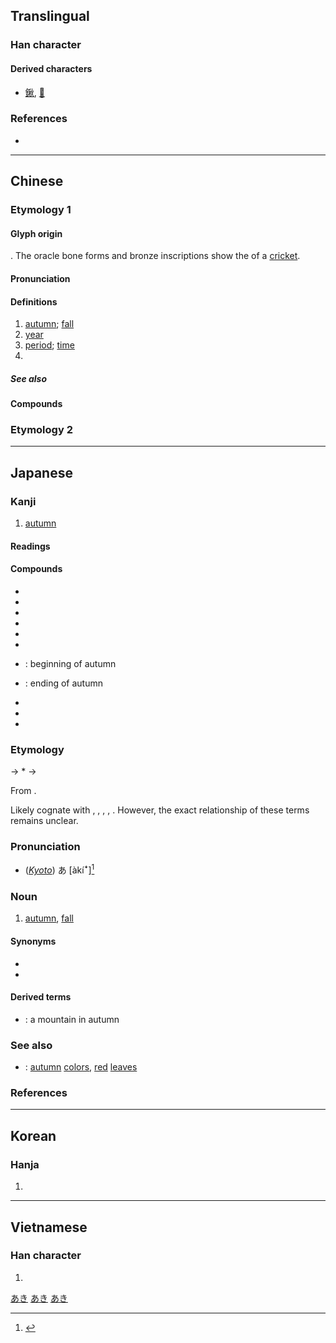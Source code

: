 {{also|秌|鞦}}
{{character info/new}}
==Translingual==
{{stroke order|strokes=9}}
{{stroke order|type=animate}}

===Han character===
{{Han char|rn=115|rad=禾|as=04|sn=9|four=29980|canj=HDF|ids=⿰禾火}}

====Derived characters====
* [[鍬]], [[𤋦]]

===References===
* {{Han ref|kx=0850.060|dkj=24940|dj=1273.020|hdz=42595.050|uh=79CB|ud=31179|bh=ACEE|bd=44270}}

----

==Chinese==

===Etymology 1===
{{zh-forms|alt=秌,𤇫,𥝛,𥡄,𥡌,𥤚,𥤛,𥤠,𪔁,𪚼,𪛁}}

====Glyph origin====
{{Han etym}}
{{Han compound|禾|t1=grain|火|t2=fire|ls=ic}}. The oracle bone forms and bronze inscriptions show the {{liushu|p|nocap=1}} of a [[cricket]].

====Pronunciation====
{{zh-pron
|m=qiū
|m-s=
|c=cau1
|c-t=
|g=
|h=pfs=chhiû;gd=qiu1
|j=
|mb=chiú
|md=chiŭ
|mn=chhiu
|mn-t=ciu1
|w=1qieu
|x=
|mc=y
|oc=y
|ma=y
|cat=n,pn
}}

====Definitions====
{{zh-hanzi}}

# [[autumn]]; [[fall]]
# [[year]]
# [[period]]; [[time]]
# {{surname|lang=zh}}

=====See also=====
{{table:seasons/zh}}

====Compounds====
{{zh-der|秋晡日|秋波|秋月|一寸秋波|一日三秋|一葉知秋|一雨成秋|三秋|中秋|中秋帖|中秋節|九秋|仲秋|入秋|冰壺秋月|初秋|初秋圖|利析秋毫|剪秋羅|勁秋|千秋|千秋佳城|千秋萬世|千秋萬代|千秋萬古|千秋萬歲|千秋節|各有千秋|吳越春秋|呂氏春秋|咬秋|商秋|壯室之秋|多事之秋|大業千秋|大秋|大秋作物|大秋元|如隔三秋|媚如秋月|孟秋|季秋|安仁鬢秋|富春秋|寒秋|小秋|左氏春秋|平分秋色|廩秋|弈秋|悲秋|悲秋傷春|打秋豐|打秋風|摸秋|新秋|明察秋毫|明鑑秋毫|春來秋去|春去秋來|春困秋乏|春生秋殺|春祈秋報|春秋|春秋三傳|春秋五霸|春秋兒|春秋大夢|春秋幾何|春秋日高|春秋榜|春秋筆削|春秋筆法|春秋繁露|春秋配|春秋鼎盛|春花秋月|春華秋實|春蘭秋菊|春蚓秋蛇|春露秋霜|晉陽秋|晏子春秋|晚秋|晚秋作物|晴雲秋月|暗送秋波|暮秋|有秋|望秋先零|望穿秋水|杜秋娘|杪秋|桂秋|楚漢春秋|橫秋|歷夏經秋|殘秋|深秋|溜溜秋秋|漢宮秋|漢宮秋月|琨玉秋霜|百歲千秋|皮困秋|皮裡春秋|皮裡陽秋|盈盈秋水|眼如秋水|萬代千秋|萬古千秋|萬壽千秋|萬歲千秋|萬載千秋|秋事|秋令|秋刀魚|秋分|秋分點|秋千|秋場|秋士|秋天|秋娘|秋季|秋官|秋審|秋後算帳|秋思|秋意|秋成|秋扇|秋扇見捐|秋播|秋收|秋收冬藏|秋方|秋日|秋旱|秋景|秋月寒江|秋月春風|秋期|秋榜|秋毫|秋毫不犯|秋毫之末|秋毫無犯|秋氣|秋水|秋水仙素|秋水伊人|秋汛|秋決|秋河|秋波送情|秋海棠|秋涼|秋牡丹|秋瑾|秋眉|秋石|秋社|秋禊|秋節|秋老虎|秋耕|秋聲|秋聲賦|秋胡|秋胡戲妻|秋胡變文|秋色|秋茶|秋草|秋草人情|秋荼|秋莊稼|秋蟬|秋蟲|秋試|秋闈|秋陽|秋雨|秋霖|秋霜|秋顏|秋風|秋風團扇|秋風落葉|秋風辭|秋風過耳|秋高氣爽|秋高氣肅|秋高馬肥|秋髮|秋麻|立秋|老氣橫秋|臨去秋波|芟秋|英烈千秋|菊秋|落葉知秋|葉落歸秋|葉落知秋|蘭秋|貽笑千秋|送秋波|過耳秋風|開秋|防秋|陽秋|麥秋|金秋}}

===Etymology 2===
{{zh-see|鞦}}

{{zh-cat|Beginning}}

----

==Japanese==

===Kanji===
{{ja-kanji|grade=2|rs=禾04}}

# [[autumn]]

====Readings====
{{ja-readings
|goon=しゅ<しゆ
|kanon=しゅう<しう
|kun=あき-, とき-
}}

====Compounds====
{{der-top|Compounds}}
* {{ja-r|秋収|しゅうしゅう}}
* {{ja-r|秋風|しゅうふう}}
* {{ja-r|秋分|しゅうぶん}}
* {{ja-r|一日三秋|いちじつさんしゅう}}
* {{ja-r|春秋|しゅんじゅう}}
* {{ja-r|春夏秋冬|しゅんかしゅうとう}}
* {{ja-r|初秋|しょしゅう}}: beginning of autumn
* {{ja-r|晩秋|ばんしゅう}}: ending of autumn
* {{ja-r|涼秋|りょうしゅう}}
* {{ja-r|秋風|あきかぜ}}
* {{ja-r|春夏秋冬|はるなつあきふゆ}}
{{der-bottom}}

===Etymology===
<div style="float:right;">
{{wp|lang=ja}}
{{wp|Autumn}}
</div>
{{ja-kanjitab|あき|yomi=k}}
{{IPAfont|⟨aki<sub>1</sub>⟩}} → *{{IPAchar|/akʲi/}} → {{IPAchar|/aki/}}

From {{inh|ja|ojp|sort=あき|-}}.

Likely cognate with {{m|ja|明き|tr=aki||[[bright]]}}, {{m|ja|赤|tr=aka||[[red]]}}, {{m|ja|飽きる|tr=akiru||to become [[full]] up|pos=possibly in reference to the harvest}}, {{m|ja|空く|tr=aku||to become [[empty]]}}, {{m|ja|開く|tr=aku||to [[open]] up}}. However, the exact relationship of these terms remains unclear.

===Pronunciation===
{{ja-pron|y=k|あき|acc=1|acc_ref=DJR}}
* (''[[w:Kansai dialect|Kyoto]]'') あ{{overline|き}} [àkíꜜ]<ref>{{R:Keihankei}}</ref>

===Noun===
{{ja-noun|あき}}

# [[autumn]], [[fall]] {{gloss|season}}

====Synonyms====
* {{ja-r|秋季|しゅうき}}
* {{ja-r|秋期|しゅうき}}

====Derived terms====
{{der-top}}
* {{ja-r|秋山|あきやま}}: a mountain in autumn
{{der-bottom}}

===See also===
* {{ja-r|紅葉|こうよう}}: [[autumn]] [[color]]s, [[red]] [[leaf|leaves]]
{{table:seasons/ja}}

===References===
<references/>

[[Category:Japanese basic words|あき]]
[[Category:ja:Calendar terms|あき]]
[[Category:ja:Seasons|あき]]

----

==Korean==

===Hanja===
{{ko-hanja|hangeul=추|eumhun=[[가을]]추|ehy=kaulchwu|rv=chu|mr=ch'u|y=chwu}}

# {{defn|lang=ko|sort=禾04}}

----

==Vietnamese==

===Han character===
{{vi-hantu|[[thu]]|rs=禾04}}

# {{defn|lang=vi|sort=禾04}}